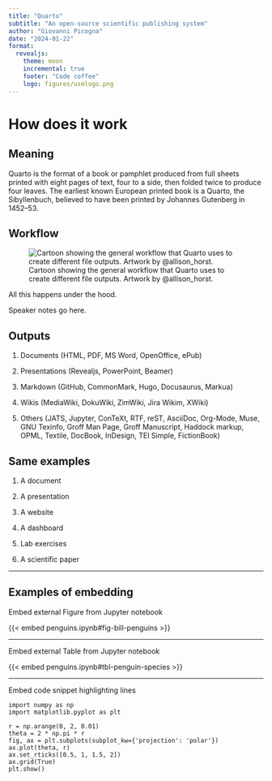 ```yaml
---
title: "Quarto"
subtitle: "An open-source scientific publishing system"
author: "Giovanni Picogna"
date: "2024-01-22"
format:
  revealjs:
    theme: moon
    incremental: true
    footer: "Code coffee"
    logo: figures/usmlogo.png
---
```


# How does it work {background-image="figures/typewriter.jpg"}

## Meaning

Quarto is the format of a book or pamphlet produced from full sheets printed with eight pages of text, four to a side, then folded twice to produce four leaves. The earliest known European printed book is a Quarto, the Sibyllenbuch, believed to have been printed by Johannes Gutenberg in 1452–53.

## Workflow

![Cartoon showing the general workflow that Quarto uses to create different file outputs. Artwork by @allison_horst.](figures/how-it-works.png)

::: aside
All this happens under the hood.
:::

::: {.notes}
Speaker notes go here.
:::

## Outputs

1. Documents (HTML, PDF, MS Word, OpenOffice, ePub)

2. Presentations (Revealjs, PowerPoint, Beamer)

3. Markdown (GitHub, CommonMark, Hugo, Docusaurus, Markua)

4. Wikis (MediaWiki, DokuWiki, ZimWiki, Jira Wikim, XWiki)

5. Others (JATS, Jupyter, ConTeXt, RTF, reST, AsciiDoc, Org-Mode, Muse, GNU Texinfo, Groff Man Page, Groff Manuscript, Haddock markup, OPML, Textile, DocBook, InDesign, TEI Simple, FictionBook)

## Same examples

1. A document

2. A presentation

3. A website

4. A dashboard

5. Lab exercises

6. A scientific paper

---

## Examples of embedding

Embed external Figure from Jupyter notebook

{{< embed penguins.ipynb#fig-bill-penguins >}}

--- 

Embed external Table from Jupyter notebook

{{< embed penguins.ipynb#tbl-penguin-species >}}

---

Embed code snippet highlighting lines

```.python
import numpy as np
import matplotlib.pyplot as plt

r = np.arange(0, 2, 0.01)
theta = 2 * np.pi * r
fig, ax = plt.subplots(subplot_kw={'projection': 'polar'})
ax.plot(theta, r)
ax.set_rticks([0.5, 1, 1.5, 2])
ax.grid(True)
plt.show()
```
